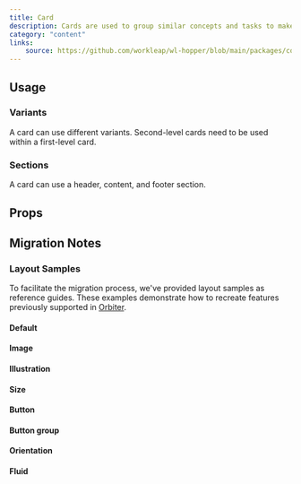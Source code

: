 ```yaml
---
title: Card
description: Cards are used to group similar concepts and tasks to make it easier for users to scan, read and get things done.
category: "content"
links:
    source: https://github.com/workleap/wl-hopper/blob/main/packages/components/src/card/src/Card.tsx
---
```


<Example src="card/docs/preview" isOpen />

## Usage

### Variants

A card can use different variants. Second-level cards need to be used within a first-level card.

<Example src="card/docs/variant" />

### Sections

A card can use a header, content, and footer section.

<Example src="card/docs/sections" />

## Props

<PropTable component="Card" />

## Migration Notes

<MigrateGuide src="card/docs/migration-notes" />

### Layout Samples

To facilitate the migration process, we've provided layout samples as reference guides. These examples demonstrate how to recreate features previously supported in [Orbiter](https://wl-orbiter-website.netlify.app/?path=/docs/card--default-story).

#### Default

<Example src="card/docs/migration/default" />

#### Image

<Example src="card/docs/migration/image" />

#### Illustration

<Example src="card/docs/migration/illustration" />

#### Size

<Example src="card/docs/migration/size" />

#### Button

<Example src="card/docs/migration/button" />

#### Button group

<Example src="card/docs/migration/buttongroup" />


#### Orientation

<Example src="card/docs/migration/orientation" />


#### Fluid

<Example src="card/docs/migration/fluid" />

